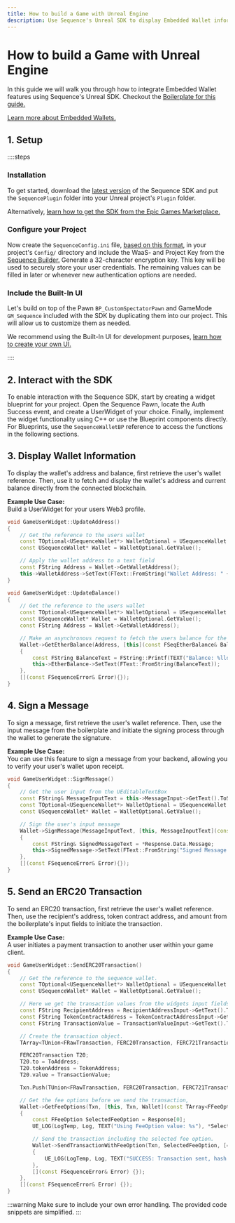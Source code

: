 ```yaml
---
title: How to build a Game with Unreal Engine
description: Use Sequence's Unreal SDK to display Embedded Wallet information, sign messages, and send transactions.
---
```


# How to build a Game with Unreal Engine

In this guide we will walk you through how to integrate Embedded Wallet features using Sequence's Unreal SDK.
Checkout the [Boilerplate for this guide.](https://github.com/0xsequence/sequence-unreal)

[Learn more about Embedded Wallets.](/solutions/wallets/overview#what-are-the-differences-between-these-options)

## 1. Setup

::::steps

### Installation

To get started, download the [latest version](https://github.com/0xsequence/sequence-unreal/releases)
of the Sequence SDK and put the `SequencePlugin` folder into your Unreal project's `Plugin` folder.

Alternatively, [learn how to get the SDK from the Epic Games Marketplace.](/sdk/unreal/installation#using-epic-games-marketplace)

### Configure your Project

Now create the `SequenceConfig.ini` file, [based on this format](/sdk/unreal/configuration/), in your project's `Config/` directory and include the
WaaS- and Project Key from the [Sequence Builder.](https://sequence.build/) Generate a 32-character encryption key. This key will be used to securely store your user credentials.
The remaining values can be filled in later or whenever new authentication options are needed.

### Include the Built-In UI

Let's build on top of the Pawn `BP_CustomSpectatorPawn` and GameMode `GM_Sequence` included with the SDK by duplicating them into our project.
This will allow us to customize them as needed.

We recommend using the Built-In UI for development purposes, [learn how to create your own UI.](/sdk/unreal/authentication/)

::::

## 2. Interact with the SDK
To enable interaction with the Sequence SDK, start by creating a widget blueprint for your project.
Open the Sequence Pawn, locate the Auth Success event, and create a UserWidget of your choice.
Finally, implement the widget functionality using C++ or use the Blueprint components directly.
For Blueprints, use the `SequenceWalletBP` reference to access the functions in the following sections.

## 3. Display Wallet Information

To display the wallet's address and balance, first retrieve the user's wallet reference.
Then, use it to fetch and display the wallet's address and current balance directly from the connected blockchain.

<b>Example Use Case:</b><br/>Build a UserWidget for your users Web3 profile.

```cpp
void GameUserWidget::UpdateAddress()
{
    // Get the reference to the users wallet
	const TOptional<USequenceWallet*> WalletOptional = USequenceWallet::Get();
	const USequenceWallet* Wallet = WalletOptional.GetValue();

    // Apply the wallet address to a text field
    const FString Address = Wallet->GetWalletAddress();
	this->WalletAddress->SetText(FText::FromString("Wallet Address: " + Address));
}
```

```cpp
void GameUserWidget::UpdateBalance()
{
    // Get the reference to the users wallet
	const TOptional<USequenceWallet*> WalletOptional = USequenceWallet::Get();
	const USequenceWallet* Wallet = WalletOptional.GetValue();
	const FString Address = Wallet->GetWalletAddress();

    // Make an asynchronous request to fetch the users balance for the chains native token
	Wallet->GetEtherBalance(Address, [this](const FSeqEtherBalance& Balance)
	{
		const FString BalanceText = FString::Printf(TEXT("Balance: %lld"), Balance.balanceWei);
		this->EtherBalance->SetText(FText::FromString(BalanceText));
	},
    [](const FSequenceError& Error){});
}
```

## 4. Sign a Message

To sign a message, first retrieve the user's wallet reference. Then, use the input message from the boilerplate
and initiate the signing process through the wallet to generate the signature.

<b>Example Use Case:</b><br/>You can use this feature to sign a message from your backend, allowing you to verify your user's wallet upon receipt.

```cpp
void GameUserWidget::SignMessage()
{
    // Get the user input from the UEditableTextBox
	const FString& MessageInputText = this->MessageInput->GetText().ToString();
	const TOptional<USequenceWallet*> WalletOptional = USequenceWallet::Get();
	const USequenceWallet* Wallet = WalletOptional.GetValue();

    // Sign the user's input message
	Wallet->SignMessage(MessageInputText, [this, MessageInputText](const FSeqSignMessageResponse_Response& Response)
	{
		const FString& SignedMessageText = *Response.Data.Message;
		this->SignedMessage->SetText(FText::FromString("Signed Message: " + SignedMessageText));
	},
	[](const FSequenceError& Error){});
}
```

## 5. Send an ERC20 Transaction

To send an ERC20 transaction, first retrieve the user's wallet reference. Then, use the recipient's address,
token contract address, and amount from the boilerplate's input fields to initiate the transaction.

<b>Example Use Case:</b><br/>A user initiates a payment transaction to another user within your game client.

```cpp
void GameUserWidget::SendERC20Transaction()
{
    // Get the reference to the sequence wallet.
	const TOptional<USequenceWallet*> WalletOptional = USequenceWallet::Get();
	const USequenceWallet* Wallet = WalletOptional.GetValue();

    // Here we get the transaction values from the widgets input fields.
	const FString RecipientAddress = RecipientAddressInput->GetText().ToString();
	const FString TokenContractAddress = TokenContractAddressInput->GetText().ToString();
	const FString TransactionValue = TransactionValueInput->GetText().ToString();

    // Create the transaction object.
	TArray<TUnion<FRawTransaction, FERC20Transaction, FERC721Transaction, FERC1155Transaction, FDelayedTransaction>> Txn;

	FERC20Transaction T20;
	T20.to = ToAddress;
	T20.tokenAddress = TokenAddress;
	T20.value = TransactionValue;

	Txn.Push(TUnion<FRawTransaction, FERC20Transaction, FERC721Transaction, FERC1155Transaction, FDelayedTransaction>(T20));

    // Get the fee options before we send the transaction,
	Wallet->GetFeeOptions(Txn, [this, Txn, Wallet](const TArray<FFeeOption>& Response)
	{
		const FFeeOption SelectedFeeOption = Response[0];
        UE_LOG(LogTemp, Log, TEXT("Using FeeOption value: %s"), *SelectedFeeOption.Value);

        // Send the transaction including the selected fee option.
		Wallet->SendTransactionWithFeeOption(Txn, SelectedFeeOption, [=](const FSeqTransactionResponse_Data& Transaction)
		{
			UE_LOG(LogTemp, Log, TEXT("SUCCESS: Transaction sent, hash: %s"), *Transaction.TxHash);
		},
		[](const FSequenceError& Error) {});
	},
	[](const FSequenceError& Error) {});
}
```

:::warning
Make sure to include your own error handling. The provided code snippets are simplified.
:::
